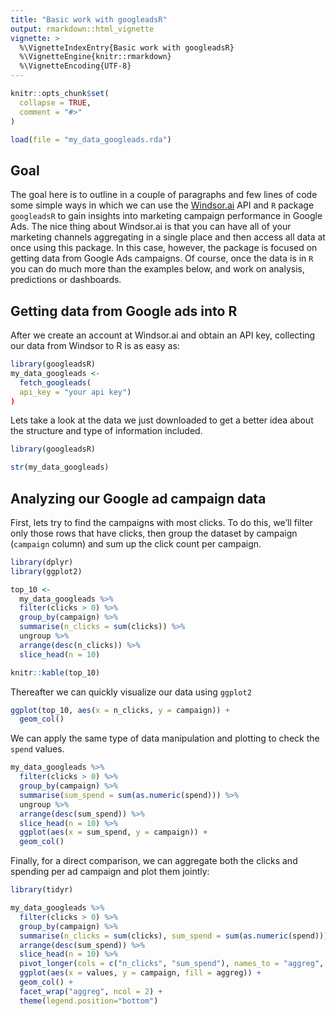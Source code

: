 ```yaml
---
title: "Basic work with googleadsR"
output: rmarkdown::html_vignette
vignette: >
  %\VignetteIndexEntry{Basic work with googleadsR}
  %\VignetteEngine{knitr::rmarkdown}
  %\VignetteEncoding{UTF-8}
---
```


```r
knitr::opts_chunk$set(
  collapse = TRUE,
  comment = "#>"
)

load(file = "my_data_googleads.rda")
```

## Goal

The goal here is to outline in a couple of paragraphs and few lines of code some simple ways in which we can use the [Windsor.ai](https://windsor.ai/) API and `R` package `googleadsR` to gain insights into marketing campaign performance in Google Ads. The nice thing about Windsor.ai is that you can have all of your marketing channels aggregating in a single place and then access all data at once using this package. In this case, however, the package is focused on getting data from Google Ads campaigns. Of course, once the data is in `R` you can do much more than the examples below, and work on analysis, predictions or dashboards.

## Getting data from Google ads into R

After we create an account at Windsor.ai and obtain an API key, collecting our data from Windsor to R is as easy as:


```r
library(googleadsR)
my_data_googleads <- 
  fetch_googleads(
  api_key = "your api key")
)
```

Lets take a look at the data we just downloaded to get a better idea about the structure and type of information included. 

```r
library(googleadsR)
```

```r
str(my_data_googleads)
```

## Analyzing our Google ad campaign data 

First, lets try to find the campaigns with most clicks. To do this, we'll filter only those rows that have clicks, then group the dataset by campaign (`campaign` column) and sum up the click count per campaign.

```r
library(dplyr)
library(ggplot2)

top_10 <- 
  my_data_googleads %>% 
  filter(clicks > 0) %>% 
  group_by(campaign) %>% 
  summarise(n_clicks = sum(clicks)) %>% 
  ungroup %>% 
  arrange(desc(n_clicks)) %>% 
  slice_head(n = 10)

knitr::kable(top_10)
```

Thereafter we can quickly visualize our data using `ggplot2`

```r
ggplot(top_10, aes(x = n_clicks, y = campaign)) +
  geom_col()
```

We can apply the same type of data manipulation and plotting to check the `spend` values.

```r
my_data_googleads %>%
  filter(clicks > 0) %>%
  group_by(campaign) %>%
  summarise(sum_spend = sum(as.numeric(spend))) %>%
  ungroup %>%
  arrange(desc(sum_spend)) %>%
  slice_head(n = 10) %>%
  ggplot(aes(x = sum_spend, y = campaign)) +
  geom_col()
```

Finally, for a direct comparison, we can aggregate both the clicks and spending per ad campaign and plot them jointly:

```r
library(tidyr)

my_data_googleads %>%
  filter(clicks > 0) %>%
  group_by(campaign) %>%
  summarise(n_clicks = sum(clicks), sum_spend = sum(as.numeric(spend))) %>%
  arrange(desc(sum_spend)) %>%
  slice_head(n = 10) %>%
  pivot_longer(cols = c("n_clicks", "sum_spend"), names_to = "aggreg", values_to = "values") %>%  
  ggplot(aes(x = values, y = campaign, fill = aggreg)) +
  geom_col() +
  facet_wrap("aggreg", ncol = 2) + 
  theme(legend.position="bottom")
```

